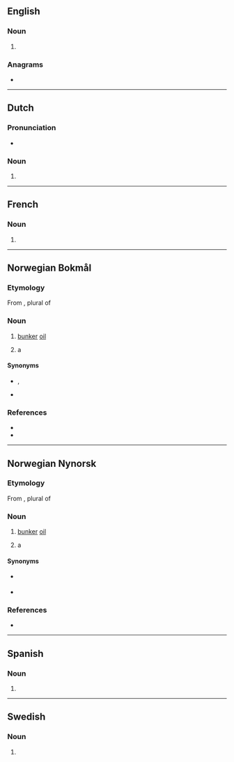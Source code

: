 {{also|Bunkers}}
==English==

===Noun===
{{head|en|noun form}}

# {{plural of|en|bunker}}

===Anagrams===
* {{anagrams|en|a=beknrsu|Brunkes}}

----

==Dutch==

===Pronunciation===
* {{audio|nl|Nl-bunkers.ogg|Audio}}

===Noun===
{{head|nl|noun form}}

# {{nl-noun form of|pl|bunker}}

----

==French==

===Noun===
{{head|fr|noun form|g=m}}

# {{plural of|fr|bunker}}

----

==Norwegian Bokmål==

===Etymology===
From {{der|nb|en|bunkers}}, plural of {{m|en|bunker}}

===Noun===
{{nb-noun-irreg|m|bunkersen|bunkers|ip2=bunkerser|bunkersene}}

# {{lb|nb|nautical|uncountable}} [[bunker]] [[oil]] {{q|[[fuel oil]] used in the engines of ships}}
# {{lb|nb|military|countable}} a {{l|en|bunker}}

====Synonyms====
* {{q|sense 1}} {{l|nb|bunkerolje}}, {{l|nb|bunkersolje}}
* {{q|sense 2}} {{l|nb|bunker}}

===References===
* {{R:Dokpro|lang=nb}}
* {{R:NAOB}}

----

==Norwegian Nynorsk==

===Etymology===
From {{der|nn|en|bunkers}}, plural of {{m|en|bunker}}

===Noun===
{{nn-noun-irreg|m|bunkersen|bunkers|ip2=bunkersar|bunkersane}}

# {{lb|nn|nautical|uncountable}} [[bunker]] [[oil]] {{q|[[fuel oil]] used in the engines of ships}}
# {{lb|nn|military|countable}} a {{l|en|bunker}}

====Synonyms====
* {{q|sense 1}} {{l|nn|bunkersolje}}
* {{q|sense 2}} {{l|nn|bunker}}

===References===
* {{R:Dokpro|lang=nn}}

----

==Spanish==

===Noun===
{{head|es|noun form|g=m-p}}

# {{noun form of|es|bunker||p}}

----

==Swedish==

===Noun===
{{head|sv|noun form}}

# {{sv-noun-form-indef-gen|bunker}}
